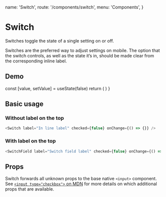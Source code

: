   name: 'Switch',
  route: '/components/switch',
  menu: 'Components',
}


# Switch

Switches toggle the state of a single setting on or off.

Switches are the preferred way to adjust settings on mobile. The option that the switch controls,
as well as the state it’s in, should be made clear from the corresponding inline label.

## Demo

  const [value, setValue] = useState(false)
  return (
    <Switch checked={value} onValueChange={setValue} label="Cool cool cool" />
  )
}

<DemoComponent />

## Basic usage

### Without label on the top

```typescript type="live"
<Switch label="In line label" checked={false} onChange={() => {}} />
```

### With label on the top

```typescript type="live"
<SwitchField label="Switch field label" checked={false} onChange={() => {}} />
```

## Props

Switch forwards all unknown props to the base native `<input>` component.
See [`<input type="checkbox">` on MDN](https://developer.mozilla.org/en-US/docs/Web/HTML/Element/input/checkbox)
for more details on which additional props that are available.

<Props of="Switch" />
